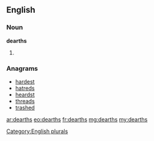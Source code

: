 ==English==

===Noun===
'''dearths'''

# {{plural of|[[dearth]]}}

===Anagrams===
* [[hardest#English|hardest]]
* [[hatreds#English|hatreds]]
* [[heardst#English|heardst]]
* [[threads#English|threads]]
* [[trashed#English|trashed]]

[[Category:English plurals]]

[[ar:dearths]]
[[eo:dearths]]
[[fr:dearths]]
[[mg:dearths]]
[[my:dearths]]
